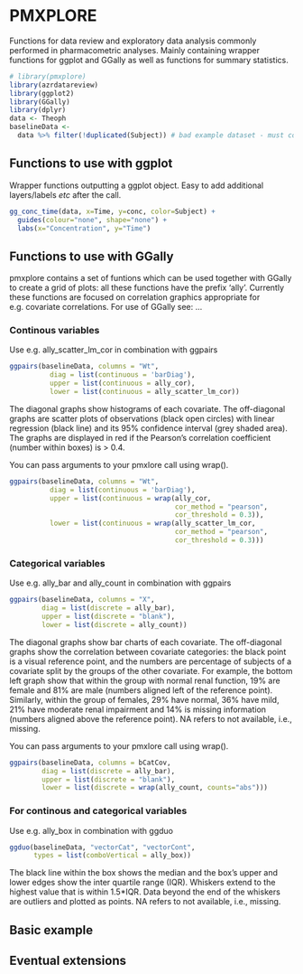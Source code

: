 PMXPLORE
=======

Functions for data review and exploratory data analysis commonly performed in pharmacometric analyses. Mainly containing wrapper functions for ggplot and GGally as well as functions for summary statistics.

```r
# library(pmxplore)
library(azrdatareview)
library(ggplot2)
library(GGally)
library(dplyr)
data <- Theoph
baselineData <- 
  data %>% filter(!duplicated(Subject)) # bad example dataset - must contain more covs. 
```

## Functions to use with ggplot
Wrapper functions outputting a ggplot object. Easy to add additional layers/labels *etc* after the call. 

```r
gg_conc_time(data, x=Time, y=conc, color=Subject) +
  guides(colour="none", shape="none") + 
  labs(x="Concentration", y="Time")
```


## Functions to use with GGally
pmxplore contains a set of funtions which can be used together with GGally to create a grid of plots: all these functions have the prefix 'ally'. Currently these functions are focused on correlation graphics appropriate for e.g. covariate correlations. For use of GGally see: ...

### Continous variables
Use e.g. ally_scatter_lm_cor in combination with ggpairs
```r
ggpairs(baselineData, columns = "Wt",
          diag = list(continuous = 'barDiag'),
          upper = list(continuous = ally_cor),
          lower = list(continuous = ally_scatter_lm_cor))
```

The diagonal graphs show histograms of each covariate. The off-diagonal graphs are scatter plots of observations (black open circles) with linear regression (black line) and its 95% confidence interval (grey shaded area). The graphs are displayed in red if the Pearson’s correlation coefficient (number within boxes) is > 0.4.

You can pass arguments to your pmxlore call using wrap().
```r
ggpairs(baselineData, columns = "Wt",
          diag = list(continuous = 'barDiag'),
          upper = list(continuous = wrap(ally_cor, 
                                         cor_method = "pearson", 
                                         cor_threshold = 0.3)),
          lower = list(continuous = wrap(ally_scatter_lm_cor, 
                                         cor_method = "pearson", 
                                         cor_threshold = 0.3)))
```

### Categorical variables
Use e.g. ally_bar and ally_count in combination with ggpairs
```r
ggpairs(baselineData, columns = "X",
        diag = list(discrete = ally_bar),
        upper = list(discrete = "blank"),
        lower = list(discrete = ally_count)) 
```
The diagonal graphs show bar charts of each covariate. The off-diagonal graphs show the correlation between covariate categories: the black point is a visual reference point, and the numbers are percentage of subjects of a covariate split by the groups of the other covariate. For example, the bottom left graph show that within the group with normal renal function, 19% are female and 81% are male (numbers aligned left of the reference point). Similarly, within the group of females, 29% have normal, 36% have mild, 21% have moderate renal impairment and 14% is missing information (numbers aligned above the reference point). NA refers to not available, i.e., missing. 

You can pass arguments to your pmxlore call using wrap().
```r
ggpairs(baselineData, columns = bCatCov,
        diag = list(discrete = ally_bar),
        upper = list(discrete = "blank"),
        lower = list(discrete = wrap(ally_count, counts="abs"))) 
```

### For continous and categorical variables
Use e.g. ally_box in combination with ggduo
```r
ggduo(baselineData, "vectorCat", "vectorCont",
      types = list(comboVertical = ally_box))
```

The black line within the box shows the median and the box's upper and lower edges show the inter quartile range (IQR). Whiskers extend to the highest value that is within 1.5*IQR. Data beyond the end of the whiskers are outliers and plotted as points. NA refers to not available, i.e., missing.

## Basic example

## Eventual extensions

